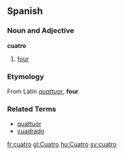 ==Spanish==

===Noun and Adjective===
'''cuatro'''

# [[four]]

===Etymology===
From Latin ''[[quattuor]]'', '''four'''

===Related Terms===

*[[quattuor]]
*[[cuadrado]]

[[fr:cuatro]]
[[gl:Cuatro]]
[[hu:Cuatro]]
[[sv:cuatro]]